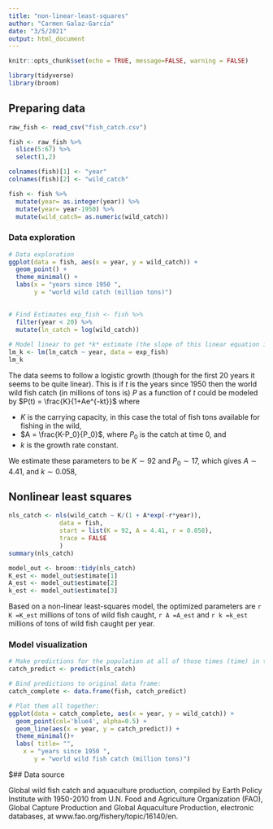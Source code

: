 ```yaml
---
title: "non-linear-least-squares"
author: "Carmen Galaz-García"
date: "3/5/2021"
output: html_document
---
```



```r
knitr::opts_chunk$set(echo = TRUE, message=FALSE, warning = FALSE)

library(tidyverse)
library(broom)
```


## Preparing data
```r

raw_fish <- read_csv("fish_catch.csv")

fish <- raw_fish %>% 
  slice(5:67) %>% 
  select(1,2) 

colnames(fish)[1] <- "year"
colnames(fish)[2] <- "wild_catch"

fish <- fish %>% 
  mutate(year= as.integer(year)) %>% 
  mutate(year= year-1950) %>% 
  mutate(wild_catch= as.numeric(wild_catch)) 

``` 

### Data exploration

```r
# Data exploration
ggplot(data = fish, aes(x = year, y = wild_catch)) +
  geom_point() +
  theme_minimal() +
  labs(x = "years since 1950 ", 
       y = "world wild catch (million tons)")
  
```


```r
# Find Estimates exp_fish <- fish %>% 
  filter(year < 20) %>% 
  mutate(ln_catch = log(wild_catch))
  
# Model linear to get *k* estimate (the slope of this linear equation is an estimate of the growth rate constant):
lm_k <- lm(ln_catch ~ year, data = exp_fish)
lm_k
```

The data seems to follow a logistic growth (though for the first 20 years it seems to be quite linear). This is if $t$ is the years since 1950 then the world wild fish catch (in millions of tons is) $P$ as a function of $t$ could be modeled by
$P(t) = \frac{K}{1+Ae^{-kt}}$ where

- $K$ is the carrying capacity, in this case the total of fish tons available for fishing in the wild,
- $A = \frac{K-P_0}{P_0}$, where $P_0$ is the catch at time 0, and
- $k$ is the growth rate constant. 

We estimate these parameters to be 
$K\sim 92$ and
$P_0 \sim 17$, which gives $A \sim 4.41$, and
$k \sim 0.058$, 




## Nonlinear least squares
```r


nls_catch <- nls(wild_catch ~ K/(1 + A*exp(-r*year)),
              data = fish,
              start = list(K = 92, A = 4.41, r = 0.058),
              trace = FALSE
              )
summary(nls_catch)
```
```r
model_out <- broom::tidy(nls_catch) 
K_est <- model_out$estimate[1] 
A_est <- model_out$estimate[2] 
k_est <- model_out$estimate[3] 
```

Based on a non-linear least-squares model, the optimized parameters are
`r K =K_est` millions of tons of wild fish caught,
`r A =A_est`  and
`r k =k_est` millions of tons of wild fish caught per year. 


### Model visualization

```r
# Make predictions for the population at all of those times (time) in the original df: 
catch_predict <- predict(nls_catch)

# Bind predictions to original data frame:
catch_complete <- data.frame(fish, catch_predict)

# Plot them all together:
ggplot(data = catch_complete, aes(x = year, y = wild_catch)) +
  geom_point(col='blue4', alpha=0.5) +
  geom_line(aes(x = year, y = catch_predict)) +
  theme_minimal()+
  labs( title= "",
    x = "years since 1950 ", 
       y = "world wild fish catch (million tons)")
```

$## Data source

Global wild fish catch and aquaculture production, compiled by Earth Policy Institute with 1950-2010 from U.N. Food and Agriculture Organization (FAO), ​Global Capture Production​ and Global Aquaculture Production​, electronic databases, at www.fao.org/fishery/topic/16140/en.

